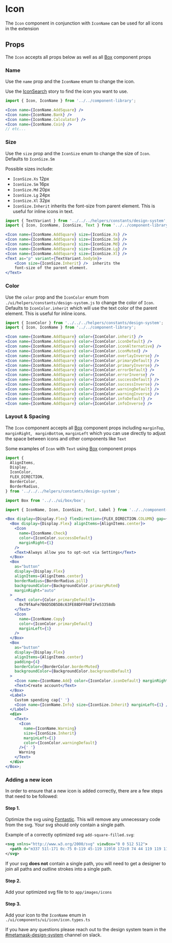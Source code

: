 

# Icon

The `Icon` component in conjunction with `IconName` can be used for all icons in the extension

<Canvas>
  <Story id="components-componentlibrary-icon--default-story" />
</Canvas>

## Props

The `Icon` accepts all props below as well as all [Box](/docs/components-ui-box--default-story#props) component props

<ArgsTable of={Icon} />

### Name

Use the `name` prop and the `IconName` enum to change the icon.

Use the [IconSearch](/story/components-componentlibrary-icon--default-story) story to find the icon you want to use.

<Canvas>
  <Story id="components-componentlibrary-icon--name" />
</Canvas>

```jsx
import { Icon, IconName } from '../../component-library';

<Icon name={IconName.AddSquare} />
<Icon name={IconName.Bank} />
<Icon name={IconName.Calculator} />
<Icon name={IconName.Coin} />
// etc...
```

### Size

Use the `size` prop and the `IconSize` enum to change the size of `Icon`. Defaults to `IconSize.Sm`

Possible sizes include:

- `IconSize.Xs` 12px
- `IconSize.Sm` 16px
- `IconSize.Md` 20px
- `IconSize.Lg` 24px
- `IconSize.Xl` 32px
- `IconSize.Inherit` inherits the font-size from parent element. This is useful for inline icons in text.

<Canvas>
  <Story id="components-componentlibrary-icon--size-story" />
</Canvas>

```jsx
import { TextVariant } from '../../../helpers/constants/design-system';
import { Icon, IconName, IconSize, Text } from '../../component-library';

<Icon name={IconName.AddSquare} size={IconSize.Xs} />
<Icon name={IconName.AddSquare} size={IconSize.Sm} />
<Icon name={IconName.AddSquare} size={IconSize.Md} />
<Icon name={IconName.AddSquare} size={IconSize.Lg} />
<Icon name={IconName.AddSquare} size={IconSize.Xl} />
<Text as="p" variant={TextVariant.bodySm}>
    <Icon size={IconSize.Inherit} />  inherits the
    font-size of the parent element.
</Text>
```

### Color

Use the `color` prop and the `IconColor` enum from `./ui/helpers/constants/design-system.js` to change the color of `Icon`. Defaults to `IconColor.inherit` which will use the text color of the parent element. This is useful for inline icons.

<Canvas>
  <Story id="components-componentlibrary-icon--color-story" />
</Canvas>

```jsx
import { IconColor } from '../../../helpers/constants/design-system';
import { Icon, IconName } from '../../component-library';

<Icon name={IconName.AddSquare} color={IconColor.inherit} />
<Icon name={IconName.AddSquare} color={IconColor.iconDefault} />
<Icon name={IconName.AddSquare} color={IconColor.iconAlternative} />
<Icon name={IconName.AddSquare} color={IconColor.iconMuted} />
<Icon name={IconName.AddSquare} color={IconColor.overlayInverse} />
<Icon name={IconName.AddSquare} color={IconColor.primaryDefault} />
<Icon name={IconName.AddSquare} color={IconColor.primaryInverse} />
<Icon name={IconName.AddSquare} color={IconColor.errorDefault} />
<Icon name={IconName.AddSquare} color={IconColor.errorInverse} />
<Icon name={IconName.AddSquare} color={IconColor.successDefault} />
<Icon name={IconName.AddSquare} color={IconColor.successInverse} />
<Icon name={IconName.AddSquare} color={IconColor.warningDefault} />
<Icon name={IconName.AddSquare} color={IconColor.warningInverse} />
<Icon name={IconName.AddSquare} color={IconColor.infoDefault} />
<Icon name={IconName.AddSquare} color={IconColor.infoInverse} />
```

### Layout & Spacing

The `Icon` component accepts all [Box](/docs/components-ui-box--default-story#props) component props including `marginTop`, `marginRight`, ` marginBottom`, `marginLeft` which you can use directly to adjust the space between icons and other components like `Text`

Some examples of `Icon` with `Text` using [Box](/docs/components-ui-box--default-story#props) component props

<Canvas>
  <Story id="components-componentlibrary-icon--layout-and-spacing" />
</Canvas>

```jsx
import {
  AlignItems,
  Display,
  IconColor,
  FLEX_DIRECTION,
  BorderColor,
  BorderRadius,
} from '../../../helpers/constants/design-system';

import Box from '../../ui/box/box';

import { IconName, Icon, IconSize, Text, Label } from '../../component-library';

<Box display={Display.Flex} flexDirection={FLEX_DIRECTION.COLUMN} gap={4}>
  <Box display={Display.Flex} alignItems={AlignItems.center}>
    <Icon
      name={IconName.Check}
      color={IconColor.successDefault}
      marginRight={1}
    />
    <Text>Always allow you to opt-out via Settings</Text>
  </Box>
  <Box
    as="button"
    display={Display.Flex}
    alignItems={AlignItems.center}
    borderRadius={BorderRadius.pill}
    backgroundColor={BackgroundColor.primaryMuted}
    marginRight="auto"
  >
    <Text color={Color.primaryDefault}>
      0x79fAaFe7B6D5DB5D8c63FE88DFF0AF1Fe53358db
    </Text>
    <Icon
      name={IconName.Copy}
      color={IconColor.primaryDefault}
      marginLeft={1}
    />
  </Box>
  <Box
    as="button"
    display={Display.Flex}
    alignItems={AlignItems.center}
    padding={4}
    borderColor={BorderColor.borderMuted}
    backgroundColor={BackgroundColor.backgroundDefault}
  >
    <Icon name={IconName.Add} color={IconColor.iconDefault} marginRight={2} />
    <Text>Create account</Text>
  </Box>
  <Label>
    Custom spending cap{' '}
    <Icon name={IconName.Info} size={IconSize.Inherit} marginLeft={1} />
  </Label>
  <div>
    <Text>
      <Icon
        name={IconName.Warning}
        size={IconSize.Inherit}
        marginLeft={1}
        color={IconColor.warningDefault}
      />{' '}
      Warning
    </Text>
  </div>
</Box>;
```

### Adding a new icon

In order to ensure that a new icon is added correctly, there are a few steps that need to be followed:

#### Step 1.

Optimize the svg using [Fontastic](https://fontastic.me/). This will remove any unnecessary code from the svg. Your svg should only contain a single path.

Example of a correctly optimized svg `add-square-filled.svg`:

```xml
<svg xmlns="http://www.w3.org/2000/svg" viewBox="0 0 512 512">
  <path d="m337 51l-171 0c-75 0-119 45-119 119l0 172c0 74 44 119 119 119l171 0c75 0 119-45 119-119l0-172c1-74-44-119-119-119z m-3 220l-67 0 0 67c0 8-7 15-15 15-9 0-16-7-16-15l0-67-66 0c-9 0-16-7-16-15 0-8 7-15 16-15l66 0 0-67c0-8 7-15 16-15 8 0 15 7 15 15l0 67 67 0c8 0 15 7 15 15 0 8-7 15-15 15z" />
</svg>
```

If your svg **does not** contain a single path, you will need to get a designer to join all paths and outline strokes into a single path.

#### Step 2.

Add your optimized svg file to to `app/images/icons`

#### Step 3.

Add your icon to the `IconName` enum in `./ui/components/ui/icon/icon.types.ts`

If you have any questions please reach out to the design system team in the [#metamask-design-system](https://consensys.slack.com/archives/C0354T27M5M) channel on slack.
